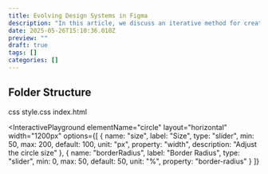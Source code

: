 ```yaml
---
title: Evolving Design Systems in Figma
description: "In this article, we discuss an iterative method for creating design systems that significantly reduces initial setup. This approach allows the system to organically evolve with your project's growth, providing foundational building blocks that empower designers to explore creative solutions rather than imposing restrictive rules."
date: 2025-05-26T15:10:36.010Z
preview: ""
draft: true
tags: []
categories: []
---
```


## Folder Structure

<FileStructure>
<File type="folder">css</File>
<File level={1}>style.css</File>
<File focus>index.html</File>
</FileStructure>

<InteractivePlayground
  elementName="circle"
  layout="horizontal"
  width="1200px"
  options={[
    {
      name: "size",
      label: "Size",
      type: "slider",
      min: 50,
      max: 200,
      default: 100,
      unit: "px",
      property: "width",
      description: "Adjust the circle size"
    },
    {
      name: "borderRadius",
      label: "Border Radius",
      type: "slider",
      min: 0,
      max: 50,
      default: 50,
      unit: "%",
      property: "border-radius"
    }
  ]}
>
  <div 
    className="circle" 
    style={{ 
      backgroundColor: "#e74c3c",
      aspectRatio: "1/1"
    }}
  />
</InteractivePlayground>